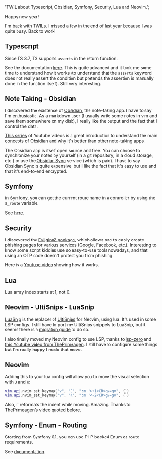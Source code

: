 
  'TWIL about Typescript, Obsidian, Symfony, Security, Lua and Neovim.';

<ArticleLayout title={title} description={description} publishedAt={publishedAt}>

Happy new year!

I'm back with TWILs. I missed a few in the end of last year because I was quite busy. Back to work!

## Typescript

Since TS 3.7, TS supports `asserts` in the return function.

See the documentation [here](https://www.typescriptlang.org/docs/handbook/release-notes/typescript-3-7.html#assertion-functions).
This is quite advanced and it took me some time to understand how it works (to understand that the `asserts` keyword does not really assert the condition but pretends the assertion is manually done in the function itself). Still very interesting.

## Note Taking - Obsidian

I discovered the existence of [Obsidian](https://obsidian.md), the note-taking app. I have to say I'm enthusiastic. As a markdown user (I usually write some notes in vim and save them somewhere on my disk), I really like the output and the fact that I control the data.

[This series](https://www.youtube.com/watch?v=ctetnQfSdfM&list=PL7oLu8NfQd84_gsyqBVSVgUmCCgcvSZMx) of Youtube videos is a great introduction to understand the main concepts of Obsidian and why it's better than other note-taking apps.

The Obsidian app is itself open source and free. You can choose to synchronize your notes by yourself (in a git repository, in a cloud storage, etc.) or use the [Obsidian Sync](https://obsidian.md/sync) service (which is paid). I have to say Obsidian Sync is quite expensive, but I like the fact that it's easy to use and that it's end-to-end encrypted.

## Symfony

In Symfony, you can get the current route name in a controller by using the `$_route` variable.

See [here](https://symfony.com/doc/current/routing.html#route-parameters-and-controller-arguments).

## Security

I discovered the [Evilginx2 package](https://github.com/kgretzky/evilginx2), which allows one to easily create phishing pages for various services (Google, Facebook, etc.). Interesting to know some script kiddies use so easy-to-use tools nowadays, and that using an OTP code doesn't protect you from phishing.

Here is a [Youtube video](https://www.youtube.com/watch?v=Xn5MR9jl_tk) showing how it works.

## Lua

Lua array index starts at 1, not 0.

## Neovim - UltiSnips - LuaSnip

[LuaSnip](https://github.com/L3MON4D3/LuaSnip) is the replacer of [UltiSnips](https://github.com/SirVer/ultisnips) for Neovim, using lua. It's used in some LSP configs. I still have to port my UltiSnips snippets to LuaSnip, but it seems there is a [migration guide](https://github.com/evesdropper/dotfiles/tree/main/nvim/luasnip#from-ultisnips-to-luasnip--a-comprehensive-guide) to do so.

I also finally moved my Neovim config to use LSP, thanks to [lsp-zero](https://github.com/VonHeikemen/lsp-zero.nvim) and [this Youtube video from ThePrimeagen](https://www.youtube.com/watch?v=w7i4amO_zaE). I still have to configure some things but I'm really happy I made that move.

## Neovim

Adding this to your lua config will allow you to move the visual selection with `J` and `K`:

```lua
vim.api.nvim_set_keymap("v", "J", ":m '>+1<CR>gv=gv", {})
vim.api.nvim_set_keymap("v", "K", ":m '<-2<CR>gv=gv", {})
```

Also, it reformats the indent while moving. Amazing. Thanks to ThePrimeagen's video quoted before.

## Symfony - Enum - Routing

Starting from Symfony 6.1, you can use PHP backed Enum as route requirements.

See [documentation](https://symfony.com/blog/new-in-symfony-6-1-improved-routing-requirements-and-utf-8-parameters#using-php-backedenum-as-route-requirements).

</ArticleLayout>
